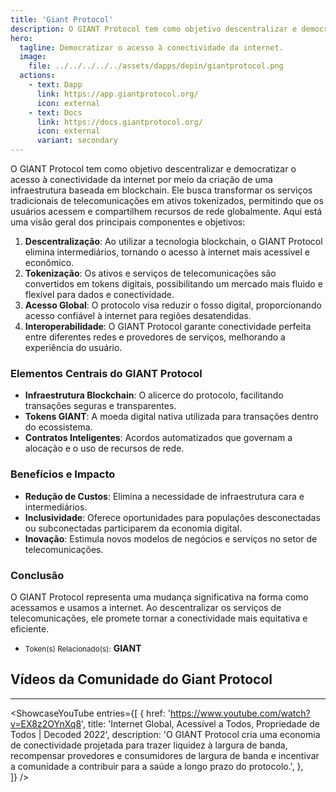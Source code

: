 ```yaml
---
title: 'Giant Protocol'
description: O GIANT Protocol tem como objetivo descentralizar e democratizar o acesso à conectividade da internet por meio da criação de uma infraestrutura baseada em blockchain.
hero:
  tagline: Democratizar o acesso à conectividade da internet.
  image: 
    file: ../../../../../assets/dapps/depin/giantprotocol.png
  actions:
    - text: Dapp
      link: https://app.giantprotocol.org/
      icon: external
    - text: Docs
      link: https://docs.giantprotocol.org/
      icon: external
      variant: secondary
---
```



O GIANT Protocol tem como objetivo descentralizar e democratizar o acesso à conectividade da internet por meio da criação de uma infraestrutura baseada em blockchain. Ele busca transformar os serviços tradicionais de telecomunicações em ativos tokenizados, permitindo que os usuários acessem e compartilhem recursos de rede globalmente. Aqui está uma visão geral dos principais componentes e objetivos:

1. **Descentralização**: Ao utilizar a tecnologia blockchain, o GIANT Protocol elimina intermediários, tornando o acesso à internet mais acessível e econômico.
2. **Tokenização**: Os ativos e serviços de telecomunicações são convertidos em tokens digitais, possibilitando um mercado mais fluido e flexível para dados e conectividade.
3. **Acesso Global**: O protocolo visa reduzir o fosso digital, proporcionando acesso confiável à internet para regiões desatendidas.
4. **Interoperabilidade**: O GIANT Protocol garante conectividade perfeita entre diferentes redes e provedores de serviços, melhorando a experiência do usuário.

### Elementos Centrais do GIANT Protocol
- **Infraestrutura Blockchain**: O alicerce do protocolo, facilitando transações seguras e transparentes.
- **Tokens GIANT**: A moeda digital nativa utilizada para transações dentro do ecossistema.
- **Contratos Inteligentes**: Acordos automatizados que governam a alocação e o uso de recursos de rede.

### Benefícios e Impacto
- **Redução de Custos**: Elimina a necessidade de infraestrutura cara e intermediários.
- **Inclusividade**: Oferece oportunidades para populações desconectadas ou subconectadas participarem da economia digital.
- **Inovação**: Estimula novos modelos de negócios e serviços no setor de telecomunicações.

### Conclusão
O GIANT Protocol representa uma mudança significativa na forma como acessamos e usamos a internet. Ao descentralizar os serviços de telecomunicações, ele promete tornar a conectividade mais equitativa e eficiente.

- <small>Token(s) Relacionado(s):</small> **GIANT**

## Vídeos da Comunidade do Giant Protocol
------------
<ShowcaseYouTube
  entries={[
    {
      href: 'https://www.youtube.com/watch?v=EX8z2OYnXq8',
      title: 'Internet Global, Acessível a Todos, Propriedade de Todos | Decoded 2022',
      description: 'O GIANT Protocol cria uma economia de conectividade projetada para trazer liquidez à largura de banda, recompensar provedores e consumidores de largura de banda e incentivar a comunidade a contribuir para a saúde a longo prazo do protocolo.',
},  
  ]}
  />
